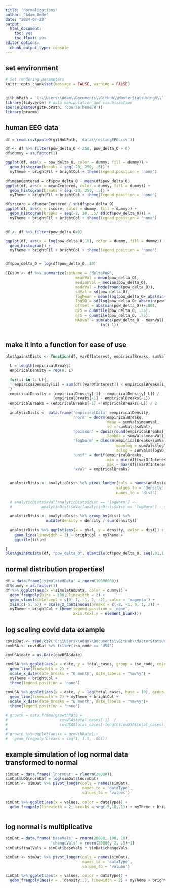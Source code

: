 ```yaml
---
title: 'normalizations'
author: "Adam Dede"
date: "2024-07-23"
output:
  html_document:
    toc: yes
    toc_float: yes
editor_options:
  chunk_output_type: console
---
```



## set environment

```r

# Set rendering parameters
knitr::opts_chunk$set(message = FALSE, warning = FALSE)


gitHubPath = 'C:\\Users\\Adam\\Documents\\GitHub\\MasterStatsUsingR\\'
library(tidyverse) # data manipulation and visualization
source(paste0(gitHubPath, 'courseTheme.R'))
library(pracma)

```
## human EEG data 

```r

df = read.csv(paste0(gitHubPath, 'data\\restingEEG.csv'))

df <- df %>% filter(pow_delta_O < 250, pow_delta_O > 0)
df$dummy = as.factor(1) 

ggplot(df, aes(x = pow_delta_O, color = dummy, fill = dummy)) + 
  geom_histogram(breaks = seq(-20, 250, .5)) + 
  myTheme + brightFil + brightCol + theme(legend.position = 'none')

df$meanCentered = df$pow_delta_O - mean(df$pow_delta_O)
ggplot(df, aes(x = meanCentered, color = dummy, fill = dummy)) + 
  geom_histogram(breaks = seq(-20, 250, .5)) + 
  myTheme + brightFil + brightCol + theme(legend.position = 'none')

df$zscore = df$meanCentered / sd(df$pow_delta_O)
ggplot(df, aes(x = zscore, color = dummy, fill = dummy)) + 
  geom_histogram(breaks = seq(-2, 10, .5/ sd(df$pow_delta_O))) + 
  myTheme + brightFil + brightCol + theme(legend.position = 'none')


df <- df %>% filter(pow_delta_O>0)

ggplot(df, aes(x = log(pow_delta_O,10), color = dummy, fill = dummy)) + 
  geom_histogram() + 
  myTheme + brightFil + brightCol + theme(legend.position = 'none')


df$pow_delta_O = log(df$pow_delta_O, 10)

EEGsum <- df %>% summarize(setName = 'deltaPow', 
                               meanVal = mean(pow_delta_O), 
                               medianVal = median(pow_delta_O), 
                               modeVal = Mode(round(pow_delta_O)), 
                               sdVal = sd(pow_delta_O), 
                               logMean = mean(log(pow_delta_O+ abs(min(pow_delta_O))+.001)),
                               logSD = sd(log(pow_delta_O+ abs(min(pow_delta_O))+.001)), 
                               offSet = abs(min(pow_delta_O))+.001, 
                               q25 = quantile(pow_delta_O, .25), 
                               q75 = quantile(pow_delta_O, .75), 
                               MADval = sum(abs(pow_delta_O - meanVal)) / 
                                          (n()-1)) 



```

## make it into a function for ease of use

```r

plotAgainstDists <- function(df, varOfInterest, empiricalBreaks, sumVals, title){

  L = length(empiricalBreaks)
  empiricalDensity = rep(0, L)
  
  for(ii in 1: L){
    empiricalDensity[ii] = sum(df[[varOfInterest]] < empiricalBreaks[ii])
  }
  empiricalDensity = (empiricalDensity[-1] - empiricalDensity[-L]) / 
                     (empiricalBreaks[-1] - empiricalBreaks[-L]) 
  empiricalBreaks = (empiricalBreaks[-1] + empiricalBreaks[-L]) / 2
  
  analyticDists <- data.frame('empiricalData' =empiricalDensity,
                              'norm' = dnorm(empiricalBreaks, 
                                             mean = sumVals$meanVal, 
                                             sd = sumVals$sdVal),
                              'poisson' = dpois(round(empiricalBreaks), 
                                             lambda = sumVals$meanVal), 
                              'logNorm' = dlnorm(empiricalBreaks+sumVals$offSet, 
                                                 meanlog = sumVals$logMean, 
                                                 sdlog = sumVals$logSD), 
                              'unif' = dunif(empiricalBreaks, 
                                             min = min(df[[varOfInterest]]), 
                                             max = max(df[[varOfInterest]])), 
                              'xVal' = empiricalBreaks)
  
  
  analyticDists <- analyticDists %>% pivot_longer(cols = names(analyticDists)[-6], 
                                                 values_to = 'density', 
                                                 names_to = 'dist')
  
  # analyticDists$xVal[analyticDists$dist == 'logNorm'] <- 
  #             analyticDists$xVal[analyticDists$dist == 'logNorm'] - sumVals$offSet
  
  analyticDists <- analyticDists %>% group_by(dist) %>%
                  mutate(density = density / sum(density))
  
  analyticDists %>% ggplot(aes(x = xVal, y = density, color = dist)) + 
    geom_line(linewidth = 2) + brightCol + myTheme + 
    ggtitle(title)

}
plotAgainstDists(df, "pow_delta_O", quantile(df$pow_delta_O, seq(.01,1,.025)), EEGsum, "title")


```
## normal distribution properties! 

```r

df = data.frame('simulatedData' = rnorm(10000000))
df$dummy = as.factor(1)
df %>% ggplot(aes(x = simulatedData, color = dummy)) + 
  geom_freqpoly(bins = 100, linewidth = 2) + 
  geom_vline(xintercept = c(0, 1, -1, 2, -2), color = 'magenta') +
  xlim(c(-5, 5)) + scale_x_continuous(breaks = c(-2, -1, 0, 1, 2)) + 
  myTheme + brightCol + theme(legend.position = 'none', 
                              axis.text.y = element_blank())

```

## log scaling covid data example

``` r

covidDat <- read.csv('C:\\Users\\Adam\\Documents\\GitHub\\MasterStatsUsingR\\data\\owid-covid-data.csv')
covUSA <- covidDat %>% filter(iso_code == 'USA')

covUSA$date = as.Date(covUSA$date)

covUSA %>% ggplot(aes(x = date, y = total_cases, group = iso_code, color = iso_code)) + 
  geom_line(linewidth = 2) + 
  scale_x_date(date_breaks = "6 month", date_labels = "%m/%y") +
  myTheme + brightCol + 
  theme(legend.position = 'none')

covUSA %>% ggplot(aes(x = date, y = log(total_cases, base = 10), group = iso_code, color = iso_code)) + 
  geom_line(linewidth = 2) + myTheme + brightCol + 
  scale_x_date(date_breaks = "6 month", date_labels = "%m/%y")+
  theme(legend.position = 'none')

# growth = data.frame(growthRate = 
#                       covUSA$total_cases[-1]  / 
#                       covUSA$total_cases[-length(covUSA$total_cases)])
# 
# growth %>% ggplot(aes(x = growthRate))+
#   geom_freqpoly(breaks = seq(1, 1.5, .001))


```

## example simulation of log normal data transformed to normal

```r

simDat = data.frame('lnormDat' = rlnorm(20000))
simDat$LOGlnormDat = log(simDat$lnormDat)
simDat <- simDat %>% pivot_longer(cols = names(simDat), 
                                  names_to = 'dataType', 
                                  values_to = 'values')

simDat %>% ggplot(aes(x = values, color = dataType)) + 
  geom_freqpoly(linewidth = 2, breaks = seq(-5,10,.1)) + myTheme + brightCol



```

## log normal is multiplicative

```r

simDat = data.frame('baseVals' = rnorm(20000, 100, 10),
                    'changeVals' = rnorm(20000, 2, .5)+1)
simDat$finalVals = simDat$baseVals * simDat$changeVals

simDat <- simDat %>% pivot_longer(cols = names(simDat), 
                                  names_to = 'dataType', 
                                  values_to = 'values')

simDat %>% ggplot(aes(x = values, color = dataType)) + 
  geom_freqpoly(aes(y = ..density..), linewidth = 2) + myTheme + brightCol



```
